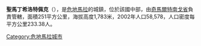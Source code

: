 '''聖馬丁希洛特佩克'''（{{lang-es|San Martín Jilotepeque}}），是[[危地馬拉|危地馬拉]]的城鎮，位於該國中部，由[[奇馬爾特南戈省|奇馬爾特南戈省]]負責管轄，面積251平方公里，海拔高度1,783米，2002年人口58,578，人口密度每平方公里233.38人。

{{Coord|14|47|N|90|48|W|region:GT_type:city|display=title}}

{{Guatemala-geo-stub}}
[[Category:危地馬拉城市|Category:危地馬拉城市]]